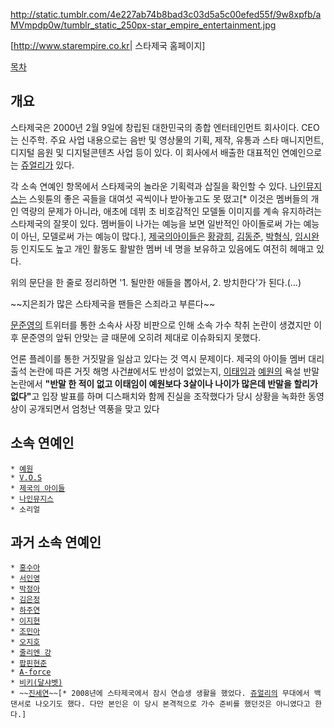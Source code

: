 http://static.tumblr.com/4e227ab74b8bad3c03d5a5c00efed55f/9w8xpfb/aMVmpdp0w/tumblr_static_250px-star_empire_entertainment.jpg

[http://www.starempire.co.kr| 스타제국 홈페이지]

[[목차]]

== 개요 ==
스타제국은 2000년 2월 9일에 창립된 대한민국의 종합 엔터테인먼트 회사이다. CEO는 신주학. 주요 사업 내용으로는 음반 및 영상물의 기획, 제작, 유통과 스타 매니지먼트, 디지털 음원 및 디지털콘텐츠 사업 등이 있다. 이 회사에서 배출한 대표적인 연예인으로는 [[쥬얼리]]가 있다.

각 소속 연예인 항목에서 스타제국의 놀라운 기획력과 삽질을 확인할 수 있다. [[나인뮤지스]]는 스윗튠의 좋은 곡들을 대여섯 곡씩이나 받아놓고도 못 떴고[* 이것은 멤버들의 개인 역량의 문제가 아니라, 애초에 데뷔 초 비호감적인 모델돌 이미지를 계속 유지하려는 스타제국의 잘못이 있다. 멤버들이 나가는 예능을 보면 일반적인 아이돌로써 가는 예능이 아닌, 모델로써 가는 예능이 많다.], [[제국의아이들]]은 [[황광희]], [[김동준]], [[박형식]], [[임시완]] 등 인지도도 높고 개인 활동도 활발한 멤버 네 명을 보유하고 있음에도 여전히 헤매고 있다.

위의 문단을 한 줄로 정리하면 '1. 될만한 애들을 뽑아서, 2. 방치한다'가 된다.(…)

~~지은죄가 많은 스타제국을 팬들은 스죄라고 부른다~~

[[문준영(제국의 아이들)|문준영]]의 트위터를 통한 소속사 사장 비판으로 인해 소속 가수 착취 논란이 생겼지만 이후 문준영의 앞뒤 안맞는 글 때문에 오히려 제대로 이슈화되지 못했다.

언론 플레이를 통한 거짓말을 일삼고 있다는 것 역시 문제이다. 제국의 아이들 멤버 대리출석 논란에 따른 거짓 해명 사건[http://tvpot.daum.net/v/va585o3oV1C0133Ih0hCIV6 #]에서도 반성이 없었는지, [[이태임]]과 [[예원]]의 욕설 반말 논란에서 '''"반말 한 적이 없고 이태임이 예원보다 3살이나 나이가 많은데 반말을 할리가 없다"'''고 입장 발표를 하며 디스패치와 함께 진실을 조작했다가 당시 상황을 녹화한 동영상이 공개되면서 엄청난 역풍을 맞고 있다

== 소속 연예인 ==
 * [[예원]]
 * [[V.O.S]]
 * [[제국의 아이들]]
 * [[나인뮤지스]]
 * 소리얼

== 과거 소속 연예인 ==
 * [[홍수아]]
 * [[서인영]]
 * [[박정아]]
 * [[김은정]]
 * [[하주연]]
 * [[이지현]]
 * [[조민아]]
 * [[오지호]]
 * [[줄리엔 강]]
 * [[팝핀현준]]
 * [[A-force]]
 * [[비키(달샤벳)]]
 * ~~[[진세연]]~~[* 2008년에 스타제국에서 잠시 연습생 생활을 했었다. [[쥬얼리]]의 무대에서 백댄서로 나오기도 했다. 다만 본인은 이 당시 본격적으로 가수 준비를 했던것은 아니였다고 한다.]
